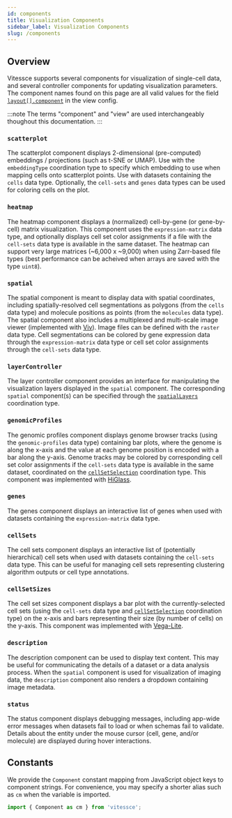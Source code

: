 ```yaml
---
id: components
title: Visualization Components
sidebar_label: Visualization Components
slug: /components
---
```


## Overview

Vitessce supports several components for visualization of single-cell data, and several controller components for updating visualization parameters. The component names found on this page are all valid values for the field [`layout[].component`](/docs/view-config-json/index.html#layout) in the view config.

:::note
The terms "component" and "view" are used interchangeably thoughout this documentation.
:::


### `scatterplot`

The scatterplot component displays 2-dimensional (pre-computed) embeddings / projections (such as t-SNE or UMAP). Use with the `embeddingType` coordination type to specify which embedding to use when mapping cells onto scatterplot points. Use with datasets containing the `cells` data type. Optionally, the `cell-sets` and `genes` data types can be used for coloring cells on the plot.


### `heatmap`

The heatmap component displays a (normalized) cell-by-gene (or gene-by-cell) matrix visualization.
This component uses the `expression-matrix` data type, and optionally displays cell set color assignments if a file with the `cell-sets` data type is available in the same dataset.
The heatmap can support very large matrices (~6,000 x ~9,000) when using Zarr-based file types (best performance can be acheived when arrays are saved with the type `uint8`).


### `spatial`

The spatial component is meant to display data with spatial coordinates, including spatially-resolved cell segmentations as polygons (from the `cells` data type) and molecule positions as points (from the `molecules` data type). The spatial component also includes a multiplexed and multi-scale image viewer (implemented with [Viv](http://viv.gehlenborglab.org/)). Image files can be defined with the `raster` data type. Cell segmentations can be colored by gene expression data through the `expression-matrix` data type or cell set color assignments through the `cell-sets` data type.


### `layerController`

The layer controller component provides an interface for manipulating the visualization layers displayed in the `spatial` component. The corresponding `spatial` component(s) can be specified through the [`spatialLayers`](/docs/coordination-types/index.html#spatialLayers) coordination type.


### `genomicProfiles`

The genomic profiles component displays genome browser tracks (using the `genomic-profiles` data type) containing bar plots, where the genome is along the x-axis and the value at each genome position is encoded with a bar along the y-axis. Genome tracks may be colored by corresponding cell set color assignments if the `cell-sets` data type is available in the same dataset, coordinated on the [`cellSetSelection`](/docs/coordination-types/index.html#cellSetSelection) coordination type. This component was implemented with [HiGlass](https://higlass.io/).


### `genes`

The genes component displays an interactive list of genes when used with datasets containing the `expression-matrix` data type.


### `cellSets`

The cell sets component displays an interactive list of (potentially hierarchical) cell sets when used with datasets containing the `cell-sets` data type. This can be useful for managing cell sets representing clustering algorithm outputs or cell type annotations.


### `cellSetSizes`

The cell set sizes component displays a bar plot with the currently-selected cell sets (using the `cell-sets` data type and [`cellSetSelection`](/docs/coordination-types/index.html#cellSetSelection) coordination type) on the x-axis and bars representing their size (by number of cells) on the y-axis. This component was implemented with [Vega-Lite](https://vega.github.io/vega-lite/).


### `description`

The description component can be used to display text content. This may be useful for communicating the details of a dataset or a data analysis process. When the `spatial` component is used for visualization of imaging data, the `description` component also renders a dropdown containing image metadata.


### `status`

The status component displays debugging messages, including app-wide error messages when datasets fail to load or when schemas fail to validate. Details about the entity under the mouse cursor (cell, gene, and/or molecule) are displayed during hover interactions.

## Constants

We provide the `Component` constant mapping from JavaScript object keys to component strings.
For convenience, you may specify a shorter alias such as `cm` when the variable is imported.

```js {7-11}
import { Component as cm } from 'vitessce';
```


<AutogeneratedComponentConstant/>